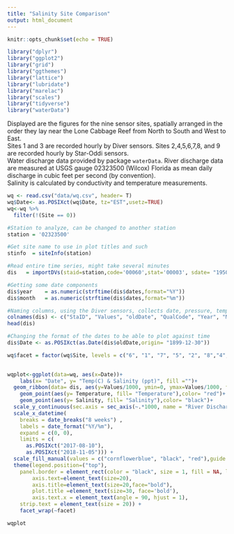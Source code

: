 ```yaml
---
title: "Salinity Site Comparison"
output: html_document
---
```


```r
knitr::opts_chunk$set(echo = TRUE)

library("dplyr")
library("ggplot2")
library("grid")
library("ggthemes")
library("lattice")
library("lubridate")
library("marelac")
library("scales")
library("tidyverse")
library("waterData")

```
Displayed are the figures for the nine sensor sites, spatially arranged in the order they lay near the Lone Cabbage Reef from North to South and West to East.    
Sites 1 and 3 are recorded hourly by Diver sensors. Sites 2,4,5,6,7,8, and 9 are recorded hourly by Star-Oddi sensors.    
Water discharge data provided by package `waterData`. River discharge data are measured at USGS gauge 02323500 (Wilcox) Florida as mean daily discharge in cubic feet per second (by convention).      
Salinity is calculated by conductivity and temperature measurements.    


```r

wq <- read.csv("data/wq.csv", header= T)
wq$Date<- as.POSIXct(wq$Date, tz="EST",usetz=TRUE)
wq<-wq %>% 
  filter(!(Site == 0))

```


```r

#Station to analyze, can be changed to another station
station = '02323500'   

#Get site name to use in plot titles and such
stinfo  = siteInfo(station)

#Read entire time series, might take several minutes
dis   = importDVs(staid=station,code='00060',stat='00003', sdate= "1950-01-01") 

#Getting some date components
dis$year    = as.numeric(strftime(dis$dates,format="%Y"))
dis$month   = as.numeric(strftime(dis$dates,format="%m")) 

```


```r

#Naming columns, using the Diver sensors, collects date, pressure, temp, conductivity
colnames(dis) <- c("StaID", "Values", "oldDate", "QualCode", "Year", "Month")
head(dis)

#Changing the format of the dates to be able to plot against time
dis$Date <- as.POSIXct(as.Date(dis$oldDate,origin= "1899-12-30"))

```


```r

wq$facet = factor(wq$Site, levels = c("6", "1", "7", "5", "2", "8","4", "3", "9"))
  

wqplot<-ggplot(data=wq, aes(x=Date))+
    labs(x= "Date", y= "Temp(C) & Salinity (ppt)", fill ="")+
  geom_ribbon(data= dis, aes(y=Values/1000, ymin=0, ymax=Values/1000, fill= "River Discharge"), color= "cornflowerblue", alpha=0.5) +
    geom_point(aes(y= Temperature, fill= "Temperature"),color= "red")+
    geom_point(aes(y= Salinity, fill= "Salinity"),color= "black")+
  scale_y_continuous(sec.axis = sec_axis(~.*1000, name = "River Discharge (cfs)"), limits=c(0,40)) + 
  scale_x_datetime(
    breaks = date_breaks("8 weeks") ,
    labels = date_format("%Y/%m"),
    expand = c(0, 0),
    limits = c(
      as.POSIXct("2017-08-10"),
      as.POSIXct("2018-11-05"))) +
  scale_fill_manual(values = c("cornflowerblue", "black", "red"),guide = guide_legend(show = TRUE)) +
  theme(legend.position=("top"),
    panel.border = element_rect(color = "black", size = 1, fill = NA, linetype="solid"),
        axis.text=element_text(size=20),
        axis.title=element_text(size=20,face="bold"),
        plot.title =element_text(size=30, face='bold'),
        axis.text.x = element_text(angle = 90, hjust = 1),
    strip.text = element_text(size = 20)) +
    facet_wrap(~facet)
```

```r
wqplot
```

